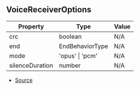 ## VoiceReceiverOptions

| Property | Type | Value |
| ----------- | ----------- | ----------- |
| crc | boolean | N/A |
| end | EndBehaviorType | N/A |
| mode | 'opus' \| 'pcm' | N/A |
| silenceDuration | number | N/A |


- [Source](https://github.com/Androz2091/discord-player/blob/e2a9cfc/packages/discord-player/src/manager/VoiceReceiverNode.ts#L10)